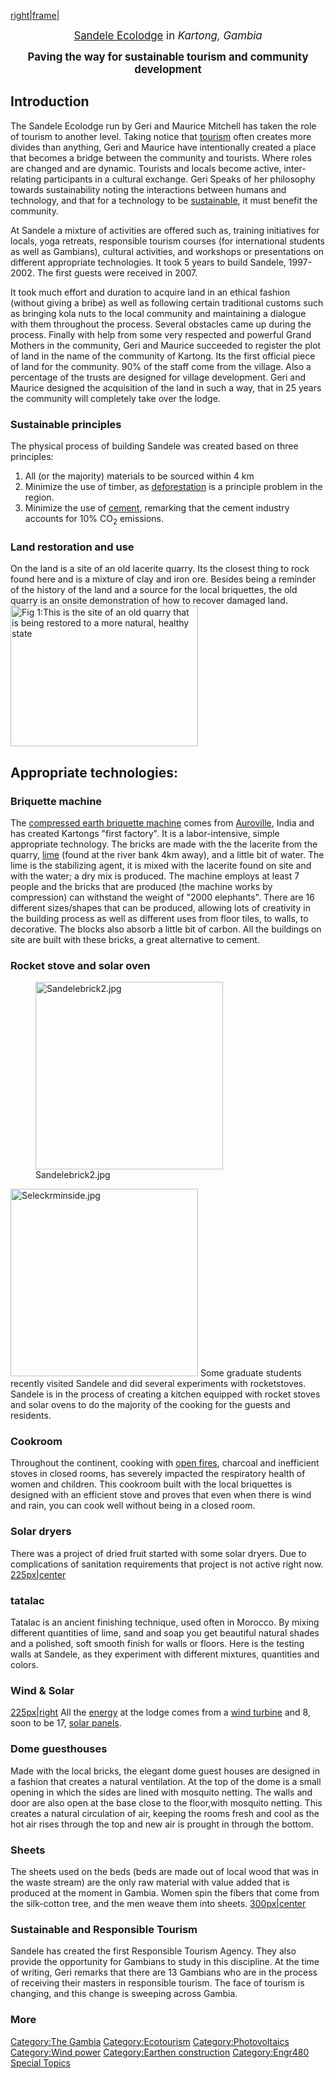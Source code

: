 [[image:Sandelelesign.jpg|right|frame|]]
<center><big>[http://www.sandele.com/ Sandele Ecolodge] in ''Kartong, Gambia''</big></center>

<center><big>'''Paving the way for sustainable tourism and community development'''</big></center>

==Introduction==
The Sandele Ecolodge run by Geri and Maurice Mitchell has taken the role of tourism to another level. Taking notice that [[tourism]] often creates more divides than anything, Geri and Maurice have intentionally created a place that becomes a bridge between the community and tourists. Where roles are changed and are dynamic. Tourists and locals become active, inter-relating participants in a cultural exchange. Geri Speaks of her philosophy towards sustainability noting the interactions between humans and technology, and that for a technology to be [[sustainable]], it must benefit the community.

At Sandele a mixture of activities are offered such as, training initiatives for locals, yoga retreats, responsible tourism courses (for international students as well as Gambians), cultural activities, and workshops or presentations on different appropriate technologies. It took 5 years to build Sandele, 1997-2002. The first guests were received in 2007.

It took much effort and duration to acquire land in an ethical fashion (without giving a bribe) as well as following certain traditional customs such as bringing kola nuts to the local community and maintaining a dialogue with them throughout the process. Several obstacles came up during the process. Finally with help from some very respected and powerful Grand Mothers in the community, Geri and Maurice succeeded to register the plot of land in the name of the community of Kartong. Its the first official piece of land for the community. 90% of the staff come from the village. Also a percentage of the trusts are designed for village development. Geri and Maurice designed the acquisition of the land in such a way, that in 25 years the community will completely take over the lodge.

===Sustainable principles===

The physical process of building Sandele was created based on three principles:

# All (or the majority) materials to be sourced within 4 km
# Minimize the use of timber, as [[deforestation]] is a principle problem in the region. 
# Minimize the use of [[cement]], remarking that the cement industry accounts for 10% CO<sub>2</sub> emissions.

===Land restoration and use===
On the land is a site of an old lacerite quarry. Its the closest thing to rock found here and is a mixture of clay and iron ore. Besides being a reminder of the history of the land and a source for the local briquettes, the old quarry is an onsite demonstration of how to recover damaged land. 
[[Image:Sandele.jpg|thumb|300x225px|center|Fig 1:This is the site of an old quarry that is being restored to a more natural, healthy state]]

==Appropriate technologies:==
===Briquette machine===
The [[compressed earth briquette machine]] comes from [[Auroville]], India and has created Kartongs "first factory". It is a labor-intensive, simple appropriate technology. The bricks are made with the the lacerite from the quarry, [[lime]] (found at the river bank 4km away), and a little bit of water. The lime is the stabilizing agent, it is mixed with the lacerite found on site  and with the water; a dry mix is produced. The machine employs at least 7 people and the bricks that are produced (the machine works by compression) can withstand the weight of "2000 elephants". There are 16 different sizes/shapes that can be produced, allowing lots of creativity in the building process as well as different uses from floor tiles, to walls, to decorative. The blocks also absorb a little bit of carbon. All the buildings on site are built with these bricks, a great alternative to cement.
{{Gallery
|width=300
|height=225
|lines=0
|Image:Sandele sandbag.jpg|
|Image:Sandelesand.jpg|
|Image:Snadelebrick.jpg|
|Image:Sandelebrickex.jpg|
}}

===Rocket stove and solar oven===
[[Image:Sandelebrick2.jpg|300px|left]]

[[Image:Seleckrminside.jpg|300px|right]]
Some graduate students recently visited Sandele and did several experiments with rocketstoves. Sandele is in the process of creating a kitchen equipped with rocket stoves and solar ovens to do the majority of the cooking for the guests and residents.

===Cookroom  ===
Throughout the continent, cooking with [[open fire]]s, charcoal and inefficient stoves in closed rooms, has severely impacted the respiratory health of women and children. This cookroom built with the local briquettes is designed with an efficient stove and proves that even when there is wind and rain, you can cook well without being in a closed room.
{{Gallery
|width=225
|height=293
|lines=0
|Image:Selecookrm2.jpg|
|Image:Selecookstove.jpg|
}}
<br clear=all>

===Solar dryers===
There was a project of dried fruit started with some solar dryers. Due to complications of sanitation requirements that project is not active right now.
[[image:Sandelesolardry.jpg|225px|center]]

===tatalac===
Tatalac is an ancient finishing technique, used often in Morocco. By mixing different quantities of lime, sand and soap you get beautiful natural shades and a polished, soft smooth  finish for walls or floors. Here is the testing walls at Sandele, as they experiment with different mixtures, quantities and colors.
{{Gallery
|width=295
|height=225
|lines=0
|image:Tatalac.jpg|
|image:Tatalac2.jpg|
}}

===Wind & Solar===
[[image:Selewind.jpg|225px|right]]
All the [[energy]] at the lodge comes from a [[wind turbine]] and 8, soon to be 17, [[solar panels]].

===Dome guesthouses===
Made with the local bricks, the elegant dome guest houses are designed in a fashion that creates a natural ventilation. At the top of the dome is a small opening in which the sides are lined with mosquito netting. The walls and door are also open at the base close to the floor,with mosquito netting. This creates a natural circulation of air, keeping the rooms fresh and cool as the hot air rises through the top and new air is prought in through the bottom.
{{Gallery
|width=220
|height=165
|lines=0
|image:Domehouses.jpg|
|image:Seledome.jpg|
|image:Seleindome.jpg|
}}
<br clear=all>

===Sheets===
The sheets used on the beds (beds are made out of local wood that was in the waste stream) are the only raw material with value added that is produced at the moment in Gambia. Women spin the fibers that come from the silk-cotton tree, and the men weave them into sheets.
[[image:Selesheets.jpg|300px|center]]

===Sustainable and Responsible Tourism===
Sandele has created the first Responsible Tourism Agency. They also provide the opportunity for Gambians to study in this discipline. At the time of writing, Geri remarks that there are 13 Gambians who are in the process of receiving their masters in responsible tourism. The face of tourism is changing, and this change is sweeping across Gambia.

===More===
{{Gallery
|width=250
|height=190
|lines=3
|image:Selegarden.jpg|Sandele's organic garden
|image:Selecommhs.jpg| A communal space for meetings, festivities or other uses
|image:Sandelewarehouse.jpg|Storage house
|image:Sandelemil.jpg|Sandele built their own mill, finding it more efficient for getting projects done
|image:Undergrndstor.jpg|In the process of building an underground storage room
|image:Seleview.jpg|Beautiful and relaxing view and beach
|image:Seleview2.jpg|
}}

[[Category:The Gambia]]
[[Category:Ecotourism]]
[[Category:Photovoltaics]]
[[Category:Wind power]]
[[Category:Earthen construction]]
[[Category:Engr480 Special Topics]]